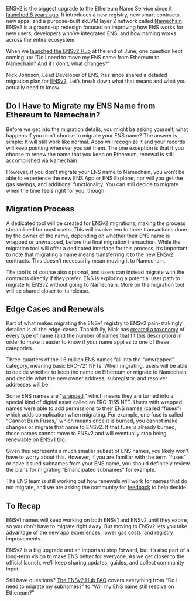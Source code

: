ENSv2 is the biggest upgrade to the Ethereum Name Service since it [launched 8 years ago](https://x.com/ensdomains/status/1919080188803264795). It introduces a new registry, new smart contracts, new apps, and a purpose-built zkEVM layer 2 network called [Namechain](https://x.com/ensdomains/status/1855826392283525496). ENSv2 is a ground-up redesign focused on improving how ENS works for new users, developers who’ve integrated ENS, and how naming works across the entire ecosystem.

When we [launched the ENSv2 Hub](https://x.com/ensdomains/status/1939695680836276417) at the end of June, one question kept coming up: “Do I need to move my ENS name from Ethereum to Namechain? And if I don’t, what changes?” 

Nick Johnson, Lead Developer of ENS, has since shared a detailed migration plan for [ENSv2](https://ens.domains/ensv2). Let’s break down what that means and what you actually need to know.

## Do I Have to Migrate my ENS Name from Ethereum to Namechain?

Before we get into the migration details, you might be asking yourself, what happens if you don’t choose to migrate your ENS name? The answer is simple: It will still work like normal. Apps will recognize it and your records will keep pointing wherever you set them. The one exception is that if you choose to renew the name that you keep on Ethereum, renewal is still accomplished via Namechain.

However, if you don’t migrate your ENS name to Namechain, you won’t be able to experience the new ENS App or ENS Explorer, nor will you get the gas savings, and additional functionality. You can still decide to migrate when the time feels right for you, though. 

## Migration Process

A dedicated tool will be created for ENSv2 migrations, making the process streamlined for most users. This will involve two to three transactions done by the owner of the name, depending on whether their ENS name is wrapped or unwrapped, before the final migration transaction. While the migration tool will offer a dedicated interface for this process, it’s important to note that migrating a name means transferring it to the new ENSv2 contracts. This doesn’t necessarily mean moving it to Namechain. 

The tool is of course also optional, and users can instead migrate with the contracts directly if they prefer. ENS is exploring a potential user path to migrate to ENSv2 without going to Namechain. More on the migration tool will be shared closer to its release.

## Edge Cases and Renewals

Part of what makes migrating the ENSv1 registry to ENSv2 pain-stakingly detailed is all the edge-cases. Thankfully, Nick has [created a taxonomy](https://www.notion.so/enslabs/ENSv2-Migration-Plan-23b7a8b1f0ed80ee832df953abc80810) of every type of name (and the number of names that fit this description) in order to make it easier to know if your name applies to one of these categories. 

Three-quarters of the 1.6 million ENS names fall into the “unwrapped” category, meaning basic ERC-721 NFTs. When migrating, users will be able to decide whether to keep the name on Ethereum or migrate to Namechain, and decide what the new owner address, subregistry, and resolver addresses will be.

Some ENS names are "[wrapped](https://docs.ens.domains/wrapper/overview/)," which means they are turned into a special kind of digital asset called an ERC-1155 NFT. Users with wrapped names were able to add permissions to their ENS names (called “fuses”) which adds complication when migrating. For example, one fuse is called “Cannot Burn Fuses,” which means once it is burned, you cannot make changes or migrate that name to ENSv2. If that fuse is already burned, those names cannot move to ENSv2 and will eventually stop being renewable on ENSv1 too. 

Given this represents a much smaller subset of ENS names, you likely won’t have to worry about this. However, if you are familiar with the term “fuses” or have issued subnames from your ENS name, you should definitely review the plans for migrating “Emancipated subnames” for example.  

The ENS team is still working out how renewals will work for names that do not migrate, and we are asking the community for [feedback](https://discuss.ens.domains/t/announcing-the-detailed-migration-plan-for-ensv2/21354) to help decide.

## To Recap

ENSv1 names will keep working on both ENSv1 and ENSv2 until they expire, so you don’t have to migrate right away. But moving to ENSv2 lets you take advantage of the new app experiences, lower gas costs, and registry improvements. 

ENSv2 is a big upgrade and an important step forward, but it’s also part of a long-term vision to make ENS better for everyone. As we get closer to the official launch, we’ll keep sharing updates, guides, and collect community input.

Still have questions? [The ENSv2 Hub FAQ](https://ens.domains/ensv2#faq) covers everything from “Do I need to migrate my subnames?” to “Will my ENS name still resolve on Ethereum?”
